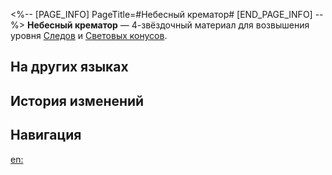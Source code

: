 <%-- [PAGE_INFO]
PageTitle=#Небесный крематор#
[END_PAGE_INFO] --%>
{{Предмет Инфобокс
|id          = 110223
|Изображение = Предмет Небесный крематор.png
|Тип         = Материал Следов
|Тип2        = Материал возвышения Светового конуса
|Инвентарь   = Материалы улучшения
|Редкость    = 4
|Эффект      = 
|Описание    = Звероподобный хелиоби, появившийся после Бедствия огня. Можно использовать для значительного повышения уровня Следов персонажей {{Цвет|Выделенный|Небытия}}.
|Источник1   = [[Чашелист (багровый): Бутон Небытия (undefined)]]
|Источник2   = [[Универсальная машина для синтеза: Синтез материалов]]
|Источник3   = [[Универсальная машина для синтеза: Обмен материалов]]
}}
{{Описание|Могущественный и находчивый хелиоби, принявший облик зверя.<br />Размер пламени, исходящего от хелиоби, указывает на его силу. Крупный хелиоби, поглотив множество своих меньших собратьев, может стать бессмертным и вызвать бедствия.<br /><br />''«Наводнения, пожары, оползни и грозы...»''}}
'''Небесный крематор''' — 4-звёздочный материал для возвышения уровня [[Следы|Следов]] и [[Световые конусы|Световых конусов]].

==На других языках==
{{На других языках
|en   = Heaven Incinerator
|zhs  = 焚天之魔
|zht  = 焚天之魔
|ja   = 焼天の魔
|ko   = 천공을 불태우는 마귀
|es   = Incinerador divino
|fr   = Incinérateur céleste
|ru   = Небесный крематор
|th   = Heaven Incinerator
|vi   = Quỷ Đốt Trời
|de   = Teufel der himmlischen Verbrennung
|id   = Heaven Incinerator
|pt   = Incinerador do Paraíso
}}

==История изменений==
{{История изменений|3.5}}

==Навигация==
{{Материалы улучшения Навбокс}}

[[en:]]